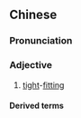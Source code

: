 {{also|紧身}}
==Chinese==
{{zh-forms|s=紧身}}

===Pronunciation===
{{zh-pron
|m=jǐnshēn
|c=gan2 san1
|cat=a
}}

===Adjective===
{{zh-adj}}

# [[tight]]-[[fitting]]

====Derived terms====
{{zh-der|緊身衣}}
